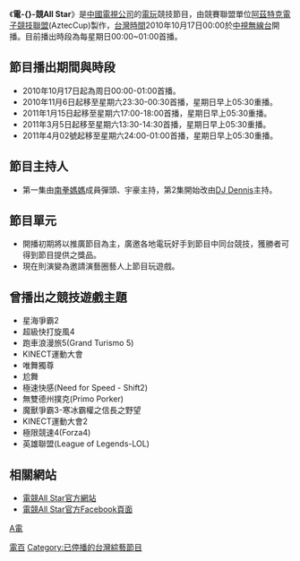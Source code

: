 {{电视节目信息框
| 名称       = 電-{}-競All Star
| 原名       = 
| 图片       = 
| 图说       = 
| 类型       = 
| 原创       = 
| 发展       = 
| 导演       = 
| 主持       = 第一集:[[南拳媽媽|南拳媽媽]]-彈頭、宇豪<br/> 第二集起:[[區耕祥|DJ Dennis]]
| 演出       = 
| 配音       = 
| 旁白       = 
| 主题曲     = 
| 片头曲     = 
| 片尾曲     = 
| 作曲       = 
| 国家       = 
| 地区       = 
| 语言       = 國語
| 季数       = 
| 系列数     = 
| 辑数       = 
| 集数       = 
| 每集列表   = 
| 执行制片   = 
| 制作人     = 
| 监制       = 
| 製作公司   = [[阿茲特克電子競技聯盟|阿茲特克電子競技聯盟]]
| 编审       = 
| 剪辑       = 
| 外景       = 
| 机位       = 
| 每集长     = 
| 频道       = 
| 电视网     = [[中視無線台|中視無線台]]
| 电视台     = 
| 视频制式   = [[NTSC制式|NTSC制式]]
| 音频制式   = 
| 首播国家   = 
| 首播地区   = [[台灣|台灣]]
| 开始       = 2010年10月17日
| 结束       = 2012年6月
| 晚于       = 
| 早于       = 
| 相关剧集   = 
| 中国大陆名称 = 
| 台湾名称     = 
| 港澳名称     = 
| 马新名称     = 
| 官方网站   = http://www.keygamer.com
| imdb_id    = 
| tv_com_id  = 
}}
《'''電-{}-競All Star'''》是[[中國電視公司|中國電視公司]]的[[電玩|電玩]]競技節目，由競賽聯盟單位[[阿茲特克電子競技聯盟|阿茲特克電子競技聯盟]](AztecCup)製作，[[台灣時間|台灣時間]]2010年10月17日00:00於[[中視無線台|中視無線台]]開播。目前播出時段為每星期日00:00~01:00首播。

==節目播出期間與時段==
*2010年10月17日起為周日00:00-01:00首播。
*2010年11月6日起移至星期六23:30-00:30首播，星期日早上05:30重播。
*2011年1月15日起移至星期六17:00-18:00首播，星期日早上05:30重播。
*2011年3月5日起移至星期六13:30-14:30首播，星期日早上05:30重播。
*2011年4月02號起移至星期六24:00-01:00首播，星期日早上05:30重播。

==節目主持人==
*第一集由[[南拳媽媽|南拳媽媽]]成員彈頭、宇豪主持，第2集開始改由[[區耕祥|DJ Dennis]]主持。

==節目單元==
*開播初期將以推廣節目為主，廣邀各地電玩好手到節目中同台競技，獲勝者可得到節目提供之獎品。
*現在則演變為邀請演藝圈藝人上節目玩遊戲。

==曾播出之競技遊戲主題==
*星海爭霸2
*超級快打旋風4
*跑車浪漫旅5(Grand Turismo 5)
*KINECT運動大會
*唯舞獨尊
*尬舞
*極速快感(Need for Speed - Shift2)
*無雙德州撲克(Primo Porker)
*魔獸爭霸3-寒冰霸權之信長之野望
*KINECT運動大會2
*極限競速4(Forza4)
*英雄聯盟(League of Legends-LOL)

==相關網站==
*[http://www.keygamer.com 電競All Star官方網站]
*[http://www.facebook.com/pages/dian-jingAllstar/148871358484517 電競All Star官方Facebook頁面]
[[category:中視電視節目|A電]]

{{電視節目的變遷|
電視台={{flagicon|ROC}}[[中視無線台|中視無線台]]|
播放檔次=星期六23:50或星期日00:00節目|
節目名稱=電-{}-競All Star<br/>（2010年10月17日－2012年6月）|
上一節目=[[電玩大牌黨|電玩大牌黨]]<br/>（2010年4月4日－2011年3月27日）|
下一節目=[[幸福空間|幸福空間-王牌設計師]]
|
}}


[[Category:電玩節目|電百]]
[[Category:已停播的台灣綜藝節目|Category:已停播的台灣綜藝節目]]